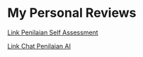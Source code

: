 # My Personal Reviews

[Link Penilaian Self Assessment](https://docs.google.com/spreadsheets/d/1RqY_bQvXYe1Bpc82-XWsGnI3dPf-2Zz4/edit?usp=sharing&ouid=109587914297607423768&rtpof=true&sd=true)

[Link Chat Penilaian AI](https://chatgpt.com/share/68ef79fa-093c-8004-960e-0598d34814e6)

